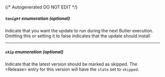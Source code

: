 {/* Autogenerated DO NOT EDIT  */}

##### `tonight` _enumeration (optional)_
Indicate that you want the update to run during the next Butler execution. Omitting this or setting it to false indicates that the update should install

<Collapsible openLabel={Labels.showProperties} closeLabel={Labels.hideProperties}>
  <Tonight />
</Collapsible>

---
##### `skip` _enumeration (optional)_
Indicate that the latest version should be marked as skipped. The \<Release\> entry for this version will have the `state` set to `skipped`.

<Collapsible openLabel={Labels.showProperties} closeLabel={Labels.hideProperties}>
  <Skip />
</Collapsible>

